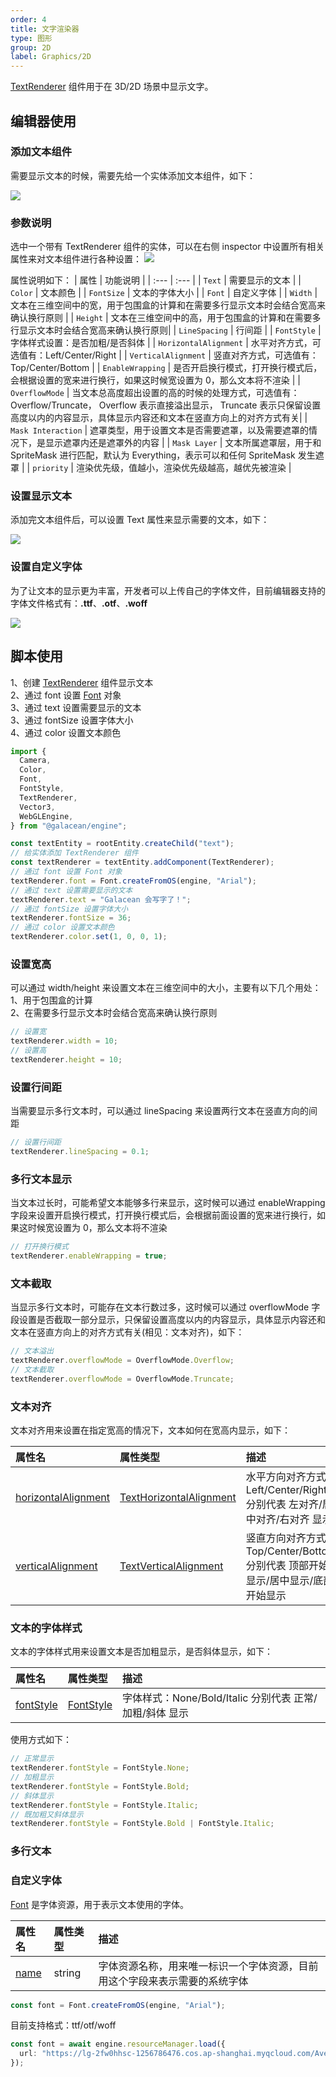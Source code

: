 ```yaml
---
order: 4
title: 文字渲染器
type: 图形
group: 2D
label: Graphics/2D
---
```


[TextRenderer](/apis/core/#TextRenderer) 组件用于在 3D/2D 场景中显示文字。

## 编辑器使用

### 添加文本组件

需要显示文本的时候，需要先给一个实体添加文本组件，如下：

<Image src="https://mdn.alipayobjects.com/huamei_w6ifet/afts/img/A*3d5AQYTtcNkAAAAAAAAAAAAADjCHAQ/original" />

### 参数说明

选中一个带有 TextRenderer 组件的实体，可以在右侧 inspector 中设置所有相关属性来对文本组件进行各种设置：
<Image src="https://mdn.alipayobjects.com/huamei_w6ifet/afts/img/A*9XKjSYHZQWsAAAAAAAAAAAAADjCHAQ/original" />

属性说明如下：
| 属性 | 功能说明 |
| :--- | :--- |
| `Text` | 需要显示的文本 |
| `Color` | 文本颜色 |
| `FontSize` | 文本的字体大小 |
| `Font` | 自定义字体 |
| `Width` | 文本在三维空间中的宽，用于包围盒的计算和在需要多行显示文本时会结合宽高来确认换行原则 |
| `Height` | 文本在三维空间中的高，用于包围盒的计算和在需要多行显示文本时会结合宽高来确认换行原则|
| `LineSpacing` | 行间距 |
| `FontStyle` | 字体样式设置：是否加粗/是否斜体 |
| `HorizontalAlignment` | 水平对齐方式，可选值有：Left/Center/Right |
| `VerticalAlignment` | 竖直对齐方式，可选值有：Top/Center/Bottom |
| `EnableWrapping` | 是否开启换行模式，打开换行模式后，会根据设置的宽来进行换行，如果这时候宽设置为 0，那么文本将不渲染 |
| `OverflowMode` | 当文本总高度超出设置的高的时候的处理方式，可选值有：Overflow/Truncate， Overflow 表示直接溢出显示， Truncate 表示只保留设置高度以内的内容显示，具体显示内容还和文本在竖直方向上的对齐方式有关|
| `Mask Interaction` | 遮罩类型，用于设置文本是否需要遮罩，以及需要遮罩的情况下，是显示遮罩内还是遮罩外的内容 |
| `Mask Layer` | 文本所属遮罩层，用于和 SpriteMask 进行匹配，默认为 Everything，表示可以和任何 SpriteMask 发生遮罩 |
| `priority` | 渲染优先级，值越小，渲染优先级越高，越优先被渲染 |

### 设置显示文本

添加完文本组件后，可以设置 Text 属性来显示需要的文本，如下：

<Image src="https://mdn.alipayobjects.com/huamei_w6ifet/afts/img/A*J6nKTJOOm4kAAAAAAAAAAAAADjCHAQ/original" />

### 设置自定义字体

为了让文本的显示更为丰富，开发者可以上传自己的字体文件，目前编辑器支持的字体文件格式有：**.ttf**、**.otf**、**.woff**

<Image src="https://mdn.alipayobjects.com/huamei_w6ifet/afts/img/A*CgA5S5vneeMAAAAAAAAAAAAADjCHAQ/original" />

## 脚本使用

<playground src="text-renderer.ts"></playground>

1、创建 [TextRenderer](/apis/core/#TextRenderer) 组件显示文本  
2、通过 font 设置 [Font](/apis/core/#Font) 对象  
3、通过 text 设置需要显示的文本  
3、通过 fontSize 设置字体大小  
4、通过 color 设置文本颜色

```typescript
import {
  Camera,
  Color,
  Font,
  FontStyle,
  TextRenderer,
  Vector3,
  WebGLEngine,
} from "@galacean/engine";

const textEntity = rootEntity.createChild("text");
// 给实体添加 TextRenderer 组件
const textRenderer = textEntity.addComponent(TextRenderer);
// 通过 font 设置 Font 对象
textRenderer.font = Font.createFromOS(engine, "Arial");
// 通过 text 设置需要显示的文本
textRenderer.text = "Galacean 会写字了！";
// 通过 fontSize 设置字体大小
textRenderer.fontSize = 36;
// 通过 color 设置文本颜色
textRenderer.color.set(1, 0, 0, 1);
```

### 设置宽高

可以通过 width/height 来设置文本在三维空间中的大小，主要有以下几个用处：  
1、用于包围盒的计算  
2、在需要多行显示文本时会结合宽高来确认换行原则

```typescript
// 设置宽
textRenderer.width = 10;
// 设置高
textRenderer.height = 10;
```

### 设置行间距

当需要显示多行文本时，可以通过 lineSpacing 来设置两行文本在竖直方向的间距

```typescript
// 设置行间距
textRenderer.lineSpacing = 0.1;
```

### 多行文本显示

当文本过长时，可能希望文本能够多行来显示，这时候可以通过 enableWrapping 字段来设置开启换行模式，打开换行模式后，会根据前面设置的宽来进行换行，如果这时候宽设置为 0，那么文本将不渲染

```typescript
// 打开换行模式
textRenderer.enableWrapping = true;
```

### 文本截取

当显示多行文本时，可能存在文本行数过多，这时候可以通过 overflowMode 字段设置是否截取一部分显示，只保留设置高度以内的内容显示，具体显示内容还和文本在竖直方向上的对齐方式有关(相见：文本对齐)，如下：

```typescript
// 文本溢出
textRenderer.overflowMode = OverflowMode.Overflow;
// 文本截取
textRenderer.overflowMode = OverflowMode.Truncate;
```

### 文本对齐

文本对齐用来设置在指定宽高的情况下，文本如何在宽高内显示，如下：

| 属性名                                                             | 属性类型                                                      | 描述                                                                            |
| :----------------------------------------------------------------- | :------------------------------------------------------------ | :------------------------------------------------------------------------------ |
| [horizontalAlignment](/apis/core/#TextRenderer-horizontalAlignment) | [TextHorizontalAlignment](/apis/core/#TextHorizontalAlignment) | 水平方向对齐方式：Left/Center/Right 分别代表 左对齐/居中对齐/右对齐 显示        |
| [verticalAlignment](/apis/core/#TextRenderer-horizontalAlignment)   | [TextVerticalAlignment](/apis/core/#TextVerticalAlignment)     | 竖直方向对齐方式：Top/Center/Bottom 分别代表 顶部开始显示/居中显示/底部开始显示 |

### 文本的字体样式

文本的字体样式用来设置文本是否加粗显示，是否斜体显示，如下：

| 属性名                                         | 属性类型                          | 描述                                                    |
| :--------------------------------------------- | :-------------------------------- | :------------------------------------------------------ |
| [fontStyle](/apis/core/#TextRenderer-fontStyle) | [FontStyle](/apis/core/#FontStyle) | 字体样式：None/Bold/Italic 分别代表 正常/加粗/斜体 显示 |

使用方式如下：

```typescript
// 正常显示
textRenderer.fontStyle = FontStyle.None;
// 加粗显示
textRenderer.fontStyle = FontStyle.Bold;
// 斜体显示
textRenderer.fontStyle = FontStyle.Italic;
// 既加粗又斜体显示
textRenderer.fontStyle = FontStyle.Bold | FontStyle.Italic;
```

### 多行文本

<playground src="text-wrap-alignment.ts"></playground>

### 自定义字体

[Font](/apis/core/#Font) 是字体资源，用于表示文本使用的字体。

| 属性名                         | 属性类型 | 描述                                                                       |
| :----------------------------- | :------- | :------------------------------------------------------------------------- |
| [name](/apis/core/#Sprite-name) | string   | 字体资源名称，用来唯一标识一个字体资源，目前用这个字段来表示需要的系统字体 |

```typescript
const font = Font.createFromOS(engine, "Arial");
```

目前支持格式：ttf/otf/woff

```typescript
const font = await engine.resourceManager.load({
  url: "https://lg-2fw0hhsc-1256786476.cos.ap-shanghai.myqcloud.com/Avelia.otf",
});
```

<playground src="text-renderer-font.ts"></playground>

